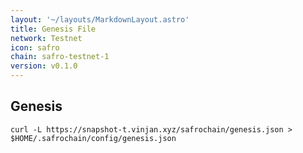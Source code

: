 ```yaml
---
layout: '~/layouts/MarkdownLayout.astro'
title: Genesis File
network: Testnet
icon: safro
chain: safro-testnet-1
version: v0.1.0
---
```

## Genesis 

```
curl -L https://snapshot-t.vinjan.xyz/safrochain/genesis.json > $HOME/.safrochain/config/genesis.json
```
